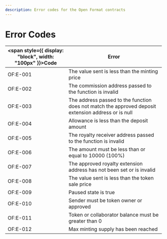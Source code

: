 ```yaml
---
description: Error codes for the Open Format contracts
---
```


# Error Codes

| <span style={{ display: "block", width: "100px" }}>Code</span> | Error |
| -------- | --------- |
| OF:E-001 | The value sent is less than the minting price                                                       |
| OF:E-002 | The commission address passed to the function is invalid                                            |
| OF:E-003 | The address passed to the function does not match the approved deposit extension address or is null |
| OF:E-004 | Allowance is less than the deposit amount                                                           |
| OF:E-005 | The royalty receiver address passed to the function is invalid                                      |
| OF:E-006 | The amount must be less than or equal to 10000 (100%)                                               |
| OF:E-007 | The approved royalty extension address has not been set or is invalid                               |
| OF:E-008 | The value sent is less than the token sale price                                                    |
| OF:E-009 | Paused state is true                                                                                |
| OF:E-010 | Sender must be token owner or approved                                                              |
| OF:E-011 | Token or collaborator balance must be greater than 0                                                |
| OF:E-012 | Max minting supply has been reached                                                                 |

